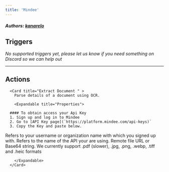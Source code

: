 ```yaml
---
title: 'Mindee'
---
```


##### Authors: [kanarelo](https://github.com/kanarelo)


## Triggers

*No supported triggers yet, please let us know if you need something on Discord so we can help out* 


---

## Actions


      <Card title="Extract Document " >
        Parse details of a document using OCR.

        <Expandable title="Properties">
          
<ResponseField name="Api Key" required type="Secret_text">

      #### To obtain access your Api Key
      1. Sign up and log in to Mindee
      2. Go to [API Key page](`https://platform.mindee.com/api-keys)`
      3. Copy the Key and paste below.
      
</ResponseField>
            
<ResponseField name="Account Name" required type="Short_text">
Refers to your username or organization name with which you signed up with.
</ResponseField>
            
<ResponseField name="API Name" required type="Static_dropdown">
Refers to the name of the API your are using.
</ResponseField>
            
<ResponseField name="File URL" required type="Long_text">
Remote file URL or Base64 string. We currently support .pdf (slower), .jpg, .png, .webp, .tiff and .heic formats
</ResponseField>
              
        </Expandable>
      </Card>
  
